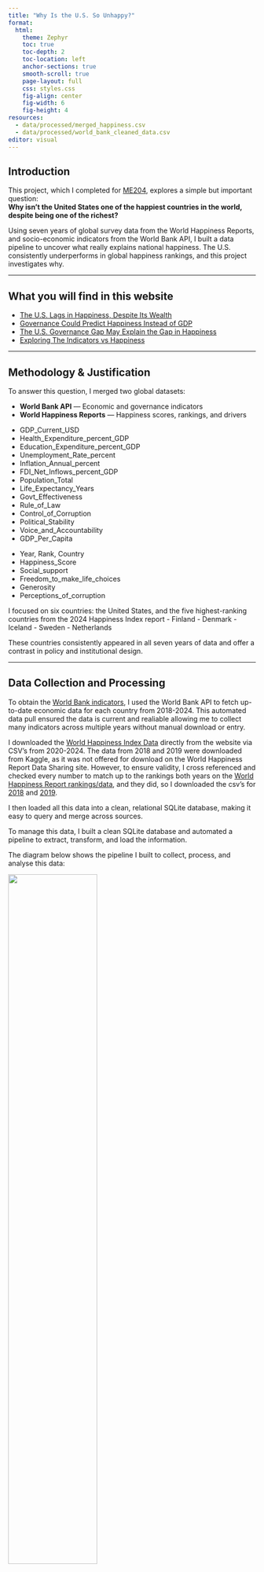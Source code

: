 ```yaml
---
title: "Why Is the U.S. So Unhappy?"
format:
  html:
    theme: Zephyr
    toc: true
    toc-depth: 2
    toc-location: left
    anchor-sections: true
    smooth-scroll: true
    page-layout: full
    css: styles.css
    fig-align: center
    fig-width: 6
    fig-height: 4
resources:
  - data/processed/merged_happiness.csv
  - data/processed/world_bank_cleaned_data.csv
editor: visual
---
```


## Introduction

This project, which I completed for [ME204](https://lse-dsi.github.io/ME204/2025/), explores a simple but important question:  
**Why isn't the United States one of the happiest countries in the world, despite being one of the richest?**

Using seven years of global survey data from the World Happiness Reports, and socio-economic indicators from the World Bank API, I built a data pipeline to uncover what really explains national happiness. The U.S. consistently underperforms in global happiness rankings, and this project investigates why.

---

## What you will find in this website

- [The U.S. Lags in Happiness, Despite Its Wealth](#the-u.s.-lags-in-happiness-despite-its-wealth)  
- [Governance Could Predict Happiness Instead of GDP](#governance-could-predict-happiness-instead-of-gdp)
- [The U.S. Governance Gap May Explain the Gap in Happiness](#the-u.s.-governance-gap-may-explain-the-gap-in-happiness)
- [Exploring The Indicators vs Happiness](#exploring-the-indicators-vs.-happiness)


---

## Methodology & Justification

To answer this question, I merged two global datasets:

::: {.callout-tip title="Data Sources"}
- **World Bank API** — Economic and governance indicators  
- **World Happiness Reports** — Happiness scores, rankings, and drivers
:::

::: {.callout-note collapse="true" title="World Bank Variables"}
- GDP_Current_USD  
- Health_Expenditure_percent_GDP  
- Education_Expenditure_percent_GDP  
- Unemployment_Rate_percent  
- Inflation_Annual_percent  
- FDI_Net_Inflows_percent_GDP  
- Population_Total  
- Life_Expectancy_Years  
- Govt_Effectiveness  
- Rule_of_Law  
- Control_of_Corruption  
- Political_Stability  
- Voice_and_Accountability  
- GDP_Per_Capita
:::

::: {.callout-note collapse="true" title="World Happiness Variables"}
- Year, Rank, Country  
- Happiness_Score  
- Social_support  
- Freedom_to_make_life_choices  
- Generosity  
- Perceptions_of_corruption
:::

I focused on six countries: the United States, and the five highest-ranking countries from the 2024 Happiness Index report 
- Finland
- Denmark
- Iceland
- Sweden
- Netherlands

These countries consistently appeared in all seven years of data and offer a contrast in policy and institutional design.


---

## Data Collection and Processing

To obtain the [World Bank indicators](https://datahelpdesk.worldbank.org/knowledgebase/topics/125589), I used the World Bank API to fetch up-to-date economic data for each country from 2018-2024. This automated data pull ensured the data is current and realiable allowing me to collect many indicators across multiple years without manual download or entry.

I downloaded the [World Happiness Index Data](https://www.worldhappiness.report/data-sharing/) directly from the website via CSV's from 2020-2024. The data from 2018 and 2019 were downloaded from Kaggle, as it was not offered for download on the World Happiness Report Data Sharing site. However, to ensure validity, I cross referenced and checked every number to match up to the rankings both years on the [World Happiness Report rankings/data](https://data.worldhappiness.report/table), and they did, so I downloaded the csv's for [2018](https://www.kaggle.com/datasets/njlow1202/world-happiness-report-data-2018) and [2019](https://www.kaggle.com/datasets/anitaannah/world-happiness-report-2019).

I then loaded all this data into a clean, relational SQLite database, making it easy to query and merge across sources.

To manage this data, I built a clean SQLite database and automated a pipeline to extract, transform, and load the information.

The diagram below shows the pipeline I built to collect, process, and analyse this data:

![](./figures/pipeline_flow.svg){width=60%}

---

## The U.S. Lags in Happiness, Despite Its Wealth

Despite its high GDP, the U.S. placed **23rd in 2024** in happiness, far behind the top 5 happiest countries.

![](./figures/happiness_over_time.svg){width=60%}

More importantly, the **gap is growing**. The happiest countries continue to sustain or increase their well-being, while the U.S. has trended downward in the rankings.

---

## Governance Could Predict Happiness Instead of GDP

To figure out what actually drives happiness, I calculated correlations between every World Bank indicator and happiness scores across all countries and years.

![](./figures/correlation_with_happiness.svg){width=60%}

The results show that the strongest correlations of happiness weren't economic, rather they were all about how well countries are governed:

- **Rule of Law** (ρ = 0.93)  
- **Voice and Accountability** (ρ = 0.87)  
- **Control of Corruption** (ρ = 0.83)  
- **Government Effectiveness** (ρ = 0.77)  
- **Political Stability** (ρ = 0.70)

However, economic indicators like GDP and Health Expenditure actually had negative correlations with happiness.
The U.S. underperforms on these governance metrics relative to the happiest countries, which helps explain its lower happiness scores, and what may consistently predict happiness

## Exploring the Indicators vs. Happiness

To explore this further, I built an interactive chart that lets you compare happiness scores against any indicator in the dataset. You can switch the dropdown to governance metrics like Rule of Law or Voice and Accountability, and you’ll see a clear upward trend. Switch to economic metrics like GDP or Health Expenditure, and the pattern often disappears or reverses.

```python
#| echo: false

import pandas as pd
import plotly.graph_objects as go

# Loaded the cleaned dataset that merged World Bank and Happiness data.
df = pd.read_csv("../data/processed/joined_world_bank_happiness.csv")

# Averaged across years to produce a single row per country.
df = df.groupby("Country", as_index=False).mean(numeric_only=True)

# Selected numeric columns to use as x-axis options.
# Excluded variables that were either redundant or not meaningful for comparison.
exclude = ["Rank", "Year", "Population_Total", "Happiness_Score"]
x_vars = [col for col in df.select_dtypes("number").columns if col not in exclude]

# Fixed the y-axis to Happiness Score, which remained constant across views.
y = "Happiness_Score"
x0 = x_vars[0]  # Chose the first variable as the default x-axis.

# Created the scatter plot figure using Plotly.
fig = go.Figure()

# Added a trace that plotted each country as a labeled dot.
fig.add_trace(go.Scatter(
    x=df[x0],
    y=df[y],
    mode="markers+text",
    text=df["Country"],
    textposition="top center",
    marker=dict(size=10, color="mediumseagreen"),
    name=f"{x0} vs {y}"
))

# Updated the layout to improve readability and fit within the page.
fig.update_layout(
    title="Happiness Score vs Various Indicators",
    autosize=True,
    width=900,
    height=600,
    margin=dict(t=100, l=80, r=80, b=80),

    # Changed the camel case formatting
    xaxis=dict(
        title=dict(text=x0.replace("_", " "), standoff=20),
        automargin=True
    ),

    # Made the formatting strong for the y axis label
    yaxis=dict(
        title=dict(text="Happiness Score", standoff=20),
        automargin=True
    ),

    # Added a dropdown menu that allowed users to switch the x-axis variable.
    updatemenus=[{
        "buttons": [
            {
                "method": "update",
                "label": x.replace("_", " "),
                "args": [
                    {"x": [df[x]]},
                    {"xaxis": {"title": dict(text=x.replace("_", " "), standoff=20)}}
                ]
            } for x in x_vars
        ],
        "direction": "down",
        "showactive": True,
        "x": 0.98,
        "y": 1.2,
        "xanchor": "right",
        "yanchor": "top",
        "pad": {"r": 10, "t": 10}
    }]
)

# Rendered the chart in the Quarto page.
fig.show()
```

This chart helps see the relationship between happiness and all of the indicators collected. What can be conveyed from the chart is how consistently governance metrics outperformed economic ones. Besides government factors, even indicators like Freedom to make life choices and Social support showed stronger patterns than GDP. It made me rethink what development actually means, and how we measure success and happiness.

The four governance indicators with the strongest correlations are shown below:
- Rule of Law
- Voice and Accountability
- Control of Corruption
- Government Effectiveness
Each plot compares happiness scores against governance quality, highlighting how the U.S. stacks up against the happiest countries.

## The U.S. Governance Gap May Explain the Gap in Happiness

Since governance mattered most, I looked at how the U.S. compared to the happiest countries on the four key governance indicators that correlated strongest with happiness.

![](./figures/governance_vs_happiness.svg){width=60%}

The pattern was clear across all four plots. The happiest countries consistently cluster in the upper right, with high governance quality AND high happiness. The U.S., marked in red, sits noticeably lower on both dimensions every time.
It may not be about making and having enough money. Happiness could pertain to whether people trust their institutions, feel like the system is fair, and believe their government actually works for them.

---

## Conclusion

So why is the U.S. far from the happiest?

It may not fully be about income or spending. It’s about **governance**. The happiest countries in the world aren’t just economically successful, but they’re **well-governed, politically stable, and trusted by their citizens**.

If the U.S. wants to rise in happiness rankings, having a great GDP isn’t enough. It may need to rebuild **public trust, institutional accountability, and effective governance**.

it raises a future question: What if happiness depends less on how much a country earns, and more on how fairly and effectively it is run?
This project shows how public datasets, when combined and analyzed thoughtfully, can reveal the deeper structures behind society's well-being.

---
